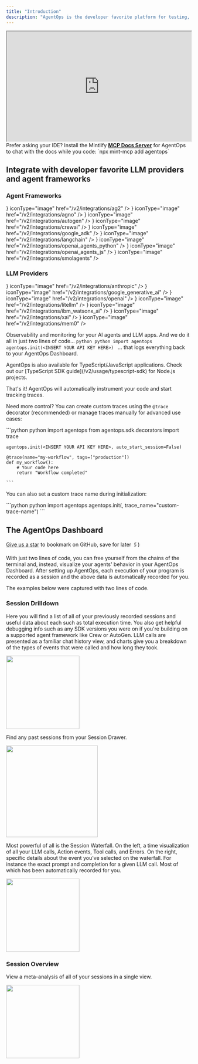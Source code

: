 ```yaml
---
title: "Introduction"
description: "AgentOps is the developer favorite platform for testing, debugging, and deploying AI agents and LLM apps."
---
```

<iframe
  width="100%"
  height="300"
  src="https://www.youtube.com/embed/EU_A3_ux09s?si=I05b3Jf5eufCy3R-"
  title="AgentOps Introduction"
  allow="accelerometer; autoplay; clipboard-write; encrypted-media; gyroscope; picture-in-picture"
  allowFullScreen
></iframe>

<Note title="Chat with the docs in your IDE">
Prefer asking your IDE? Install the Mintlify <a href="/v2/usage/mcp-docs"><strong>MCP Docs Server</strong></a> for AgentOps to chat with the docs while you code:
`npx mint-mcp add agentops`
</Note>


## Integrate with developer favorite LLM providers and agent frameworks

### Agent Frameworks

<CardGroup cols={2}>
  <Card title="AG2" icon={<img src="https://www.github.com/agentops-ai/agentops/blob/main/docs/images/external/ag2/ag2-logo.svg?raw=true" alt="AG2"/>} iconType="image" href="/v2/integrations/ag2" />
  <Card title="Agno" icon={<img src="https://www.github.com/agentops-ai/agentops/blob/main/docs/images/external/agno/agno.png?raw=true" alt="Agno" />} iconType="image" href="/v2/integrations/agno" />
  <Card title="AutoGen" icon={<img src="https://www.github.com/agentops-ai/agentops/blob/main/docs/images/external/autogen/autogen-logo.svg?raw=true" alt="AutoGen" />} iconType="image" href="/v2/integrations/autogen" />
  <Card title="CrewAI" icon={<img src="https://www.github.com/agentops-ai/agentops/blob/main/docs/images/external/crewai/crewai-logo.png?raw=true" alt="CrewAI" />} iconType="image" href="/v2/integrations/crewai" />
  <Card title="Google ADK" icon={<img src="https://www.github.com/agentops-ai/agentops/blob/main/docs/images/external/google-adk/google-adk-logo.png?raw=true" alt="Google ADK" />} iconType="image" href="/v2/integrations/google_adk" />
  <Card title="LangChain" icon={<img src="https://www.github.com/agentops-ai/agentops/blob/main/docs/images/external/langchain/langchain-logo.svg?raw=true" alt="LangChain" />} iconType="image" href="/v2/integrations/langchain" />
  <Card title="OpenAI Agents (Python)" icon={<img src="https://www.github.com/agentops-ai/agentops/blob/main/docs/images/external/openai/openai-logomark.png?raw=true" alt="OpenAI Agents Python" />} iconType="image" href="/v2/integrations/openai_agents_python" />
  <Card title="OpenAI Agents (TypeScript)" icon={<img src="https://www.github.com/agentops-ai/agentops/blob/main/docs/images/external/openai/openai-logomark.png?raw=true" alt="OpenAI Agents JS" />} iconType="image" href="/v2/integrations/openai_agents_js" />
  <Card title="Smolagents" icon={<img src="https://github.com/AgentOps-AI/agentops/blob/main/docs/images/external/huggingface/hf-logo.png?raw=true" alt="smolagents" />} iconType="image" href="/v2/integrations/smolagents" />
</CardGroup>

### LLM Providers

<CardGroup cols={2}>
  <Card title="Anthropic" icon={<img src="https://www.github.com/agentops-ai/agentops/blob/main/docs/images/external/anthropic/anthropic_icon_slate.png?raw=true" alt="Anthropic" />} iconType="image" href="/v2/integrations/anthropic" />
  <Card title="Google Generative AI" icon={<img src="https://www.github.com/agentops-ai/agentops/blob/main/docs/images/external/deepmind/gemini-logo.png?raw=true" alt="Gemini" />} iconType="image" href="/v2/integrations/google_generative_ai" />
  <Card title="OpenAI" icon={<img src="https://www.github.com/agentops-ai/agentops/blob/main/docs/images/external/openai/openai-logomark.png?raw=true" alt="OpenAI" />} iconType="image" href="/v2/integrations/openai" />
  <Card title="LiteLLM" icon={<img src="https://www.github.com/agentops-ai/agentops/blob/main/docs/images/external/litellm/litellm.png?raw=true" alt="LiteLLM" />} iconType="image" href="/v2/integrations/litellm" />
  <Card title="Watsonx" icon={<img src="https://www.github.com/agentops-ai/agentops/blob/main/docs/images/external/ibm/ibm-logo.svg?raw=true" alt="IBM" />} iconType="image" href="/v2/integrations/ibm_watsonx_ai" />
  <Card title="x.AI" icon={<img src="https://www.github.com/agentops-ai/agentops/blob/main/docs/images/external/xai/xai-logo.png?raw=true" alt="x.AI" />} iconType="image" href="/v2/integrations/xai" />
  <Card title="Mem0" icon={<img src="https://www.github.com/agentops-ai/agentops/blob/main/docs/images/external/mem0/mem0.png?raw=true" alt="Mem0" />} iconType="image" href="/v2/integrations/mem0" />
</CardGroup>

Observability and monitoring for your AI agents and LLM apps. And we do it all in just two lines of code...
<CodeGroup>
	```python python
	import agentops
	agentops.init(<INSERT YOUR API KEY HERE>)
	```
</CodeGroup>
... that logs everything back to your AgentOps Dashboard.

<Note>
AgentOps is also available for TypeScript/JavaScript applications. Check out our [TypeScript SDK guide](/v2/usage/typescript-sdk) for Node.js projects.
</Note>

That's it! AgentOps will automatically instrument your code and start tracking traces.

Need more control? You can create custom traces using the `@trace` decorator (recommended) or manage traces manually for advanced use cases:

<CodeGroup>
	```python python
	import agentops
	from agentops.sdk.decorators import trace
	
	agentops.init(<INSERT YOUR API KEY HERE>, auto_start_session=False)
	
	@trace(name="my-workflow", tags=["production"])
	def my_workflow():
		# Your code here
		return "Workflow completed"
	
	```
</CodeGroup>

You can also set a custom trace name during initialization:

<CodeGroup>
	```python python
	import agentops
	agentops.init(<INSERT YOUR API KEY HERE>, trace_name="custom-trace-name")
	```
</CodeGroup>

## The AgentOps Dashboard

<Check>[Give us a star](https://github.com/AgentOps-AI/agentops) to bookmark on GitHub, save for later 🖇️)</Check>

With just two lines of code, you can free yourself from the chains of the terminal and, instead, visualize your agents' behavior
in your AgentOps Dashboard. After setting up AgentOps, each execution of your program is recorded as a session and the above
data is automatically recorded for you.

The examples below were captured with two lines of code.

### Session Drilldown
Here you will find a list of all of your previously recorded sessions and useful data about each such as total execution time.
You also get helpful debugging info such as any SDK versions you were on if you're building on a supported agent framework like Crew or AutoGen.
LLM calls are presented as a familiar chat history view, and charts give you a breakdown of the types of events that were called and how long they took.

<Frame type="glass" caption="Session Summary">
  <img height="200" src="/images/session-summary.gif" />
</Frame>

Find any past sessions from your Session Drawer.
<Frame type="glass" caption="Session Drawer">
  <img height="250" src="/images/session-drawer.gif" />
</Frame>

Most powerful of all is the Session Waterfall. On the left, a time visualization of all your LLM calls, Action events, Tool calls, and Errors.
On the right, specific details about the event you've selected on the waterfall. For instance the exact prompt and completion for a given LLM call. 
Most of which has been automatically recorded for you.

<Frame type="glass" caption="Session Waterfall">
  <img height="200" src="/images/session-waterfall.gif" />
</Frame>


### Session Overview
View a meta-analysis of all of your sessions in a single view.
<Frame type="glass" caption="Session Overview">
  <img height="200" src="/images/overview.png" />
</Frame>

<script type="module" src="/scripts/github_stars.js"></script>
<script type="module" src="/scripts/adjust_api_dynamically.js"></script>
